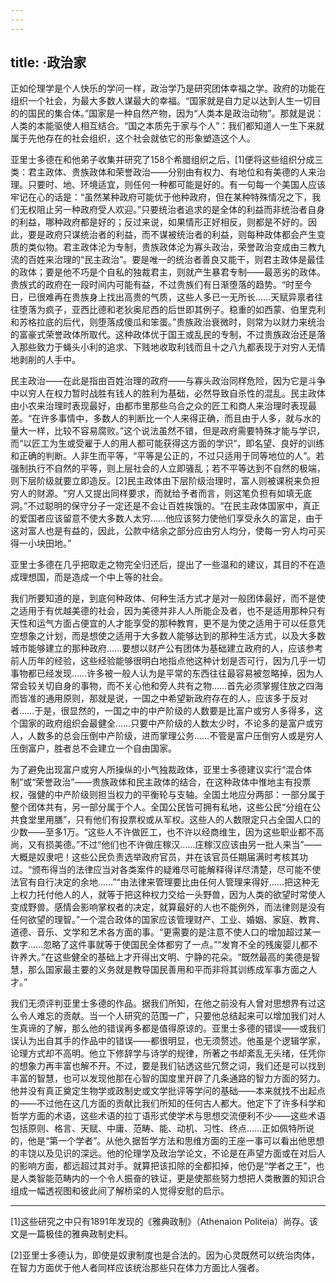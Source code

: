 ```yaml
---
---
---
```

title: ·政治家
---




正如伦理学是个人快乐的学问一样，政治学乃是研究团体幸福之学。政府的功能在组织一个社会，为最大多数人谋最大的幸福。“国家就是自力足以达到人生一切目的的国民的集合体。”国家是一种自然产物，因为“人类本是政治动物”。那就是说：人类的本能驱使人相互结合。“国之本质先于家与个人”：我们都知道人一生下来就属于先他存在的社会组织，这个社会就依它的形象塑造这个人。

亚里士多德在和他弟子收集并研究了158个希腊组织之后，[1]便将这些组织分成三类：君主政体、贵族政体和荣誉政治——分别由有权力、有地位和有美德的人来治理。只要时、地、环境适宜，则任何一种都可能是好的。有一句每一个美国人应该牢记在心的话是：“虽然某种政府可能优于他种政府，但在某种特殊情况之下，我们无权阻止另一种政府受人欢迎。”只要统治者追求的是全体的利益而非统治者自身的利益，哪种政府都是好的；反过来说，如果情形正好相反，则都是不好的。因此，要是政府只谋统治者的利益，而不谋被统治者的利益，则每种政体都会产生变质的类似物。君主政体沦为专制，贵族政体沦为寡头政治，荣誉政治变成由三教九流的百姓来治理的“民主政治”。要是唯一的统治者善良又能干，则君主政体是最佳的政体；要是他不巧是个自私的独裁君主，则就产生暴君专制——最恶劣的政体。贵族式的政府在一段时间内可能有益，不过贵族们有日渐堕落的趋势。“时至今日，已很难再在贵族身上找出高贵的气质，这些人多已一无所长……天赋异禀者往往堕落为疯子，亚西比德和老狄奥尼西的后世即其例子。稳重的如西蒙、伯里克利和苏格拉底的后代，则堕落成傻瓜和笨蛋。”贵族政治衰微时，则常为以财力来统治的富豪式荣誉政体所取代。这种政体优于国王或乱民的专制，不过贵族政治还是落入那些致力于蝇头小利的追求、下贱地收取利钱而且十之八九都表现于对穷人无情地剥削的人手中。

民主政治——在此是指由百姓治理的政府——与寡头政治同样危险，因为它是斗争中以穷人在权力暂时战胜有钱人的胜利为基础，必然导致自杀性的混乱。民主政体由小农来治理时表现最好，由都市里那些乌合之众的匠工和商人来治理时表现最差。“在许多事情中，多数人的判断比一个人来得正确，而且由于人多，就与水的量大一样，比较不容易腐败。”这个说法虽然不错，但是政府需要特殊才能与学识，而“以匠工为生或受雇于人的用人都可能获得这方面的学识”，即名望、良好的训练和正确的判断。人非生而平等，“平等是公正的，不过只适用于同等地位的人”。若强制执行不自然的平等，则上层社会的人立即骚乱；若不平等达到不自然的极端，则下层阶级就要立即造反。[2]民主政体由下层阶级治理时，富人则被课税来负担穷人的财源。“穷人又提出同样要求，而就给予者而言，则这笔负担有如填无底洞。”不过聪明的保守分子一定还是不会让百姓挨饿的。“在民主政体国家中，真正的爱国者应该留意不使大多数人太穷……他应该努力使他们享受永久的富足，由于这对富人也是有益的，因此，公款中结余之部分应由穷人均分，使每一穷人均可买得一小块田地。”

亚里士多德在几乎把取走之物完全归还后，提出了一些温和的建议，其目的不在造成理想国，而是造成一个中上等的社会。

我们所要知道的是，到底何种政体、何种生活方式才是对一般团体最好，而不是使之适用于有优越美德的社会，因为美德并非人人所能企及者，也不是适用那种只有天性和运气方面占便宜的人才能享受的那种教育，更不是为使之适用于可以任意凭空想象之计划，而是想使之适用于大多数人能够达到的那种生活方式，以及大多数城市能够建立的那种政府……要想以财产公有团体为基础建立政府的人，应该参考前人历年的经验，这些经验能够很明白地指点他这种计划是否可行，因为几乎一切事物都已经发现……许多被一般人认为是平常的东西往往最容易被忽略掉，因为人常会较关切自身的事物，而不关心他和旁人共有之物……首先必须掌握住放之四海而皆准的通用原则，那就是说，一国之中希望新政府存在的人，应该多于反对者……于是，很显然的，一国之中的中产阶级的人数要是比富户或穷人多得多，这个国家的政府组织会最健全……只要中产阶级的人数太少时，不论多的是富户或穷人，人数多的总会压倒中产阶级，进而掌理公务……不管是富户压倒穷人或是穷人压倒富户，胜者总不会建立一个自由国家。



为了避免出现富户或穷人所操纵的小气独裁政体，亚里士多德建议实行“混合体制”或“荣誉政治”——贵族政体和民主政体的结合，在这种政体中惟地主有投票权，强健的中产阶级则担当权力的平衡轮与支轴。全国土地应分两部：一部分属于整个团体共有，另一部分属于个人。全国公民皆可拥有私地，这些公民“分组在公共食堂里用膳”，只有他们有投票权或从军权。这些人的人数限定只占全国人口的少数——至多1万。“这些人不许做匠工，也不许以经商维生，因为这些职业都不高尚，又有损美德。”不过“他们也不许做庄稼汉……庄稼汉应该由另一批人来当”——大概是奴隶吧！这些公民负责选举政府官员，并在该官员任期届满时考核其功过。“颁布得当的法律应当对各类案件的疑难尽可能解释得详尽清楚，尽可能不使法官有自行决定的余地……”“由法律来管理要比由任何人管理来得好……把这种无上权力托付他人的人，就等于把这种权力交给一头野兽，因为人类的欲望时常使人变成野兽。感情会影响掌权者的决定，就算最好的人也不能例外，而法律则是没有任何欲望的理智。”一个混合政体的国家应该管理财产、工业、婚姻、家庭、教育、道德、音乐、文学和艺术各方面的事。“更需要的是注意不使人口的增加超过某一数字……忽略了这件事就等于使国民全体都穷了一点。”“发育不全的残废婴儿都不许养大。”在这些健全的基础上才开得出文明、宁静的花朵。“既然最高的美德是智慧，那么国家最主要的义务就是教导国民善用和平而非将其训练成军事方面之人才。”

我们无须评判亚里士多德的作品。据我们所知，在他之前没有人曾对思想界有过这么令人难忘的贡献。当一个人研究的范围一广，只要他总结起来可以增加我们对人生真谛的了解，那么他的错误再多都是值得原谅的。亚里士多德的错误——或我们误认为出自其手的作品中的错误——都很明显，也无须赘述。他虽是个逻辑学家，论理方式却不高明。他立下修辞学与诗学的规律，所著之书却紊乱无头绪，任凭你的想象力再丰富也解不开。不过，要是我们钻透这些冗赘之词，我们还是可以找到丰富的智慧，也可以发现他那在心智的国度里开辟了几条通路的智力方面的努力。他并没有真正奠定生物学或政制史或文学批评等学问的基础——本来就找不出起点的——不过他在这几方面的贡献比我们所知的任何古人都大。他定下了许多科学和哲学方面的术语，这些术语的拉丁语形式使学术与思想交流便利不少——这些术语包括原则、格言、天赋、中庸、范畴、能、动机、习性、终点……正如佩特所说的，他是“第一个学者”。从他久据哲学方法和思维方面的王座一事可以看出他思想的丰饶以及见识的深远。他的伦理学及政治学论文，不论是在声望方面或在对后人的影响方面，都远超过其对手。就算把该扣除的全都扣掉，他仍是“学者之王”，也是人类智能范畴内的一个令人振奋的铁证，更是使那些努力想把人类散置的知识合组成一幅透视图和彼此间了解桥梁的人觉得安慰的启示。



* * *



[1]这些研究之中只有1891年发现的《雅典政制》（Athenaion Politeia）尚存。该文是一篇极佳的雅典政制史料。

[2]亚里士多德认为，即使是奴隶制度也是合法的。因为心灵既然可以统治肉体，在智力方面优于他人者同样应该统治那些只在体力方面比人强者。